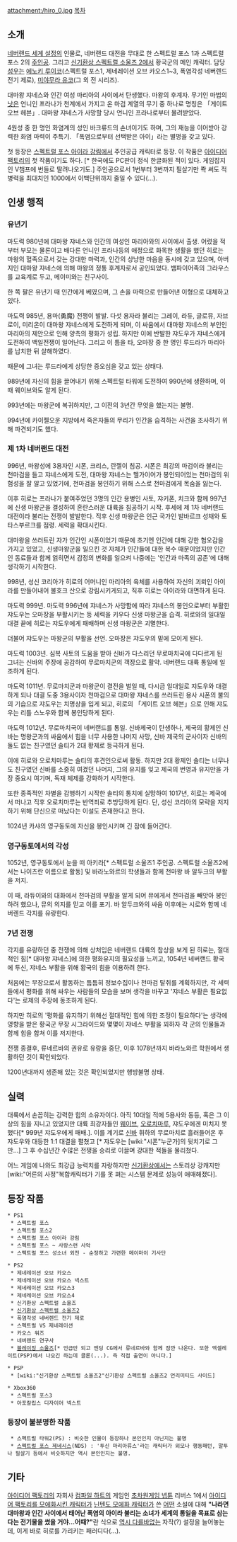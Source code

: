 attachment:/hiro_0.jpg
[[목차]]

== 소개 ==
[[네버랜드 세계 설정]]의 인물로, 네버랜드 대전을 무대로 한 스펙트럴 포스 1과 스펙트럴 포스 2의 [[주인공]]. 그리고 [[신기환상 스펙트럴 소울즈 2]]에서 황국군의 메인 캐릭터. 
담당 [[성우]]는 [[에노키 루이코]](스펙트럴 포스1, 제네레이션 오브 카오스1~3, 폭염각성 네버렌드 전기 제로), [[미야무라 유코]](그 외 전 시리즈).

대마왕 쟈네스와 인간 여성 마리아의 사이에서 탄생했다. 마왕의 후계자. 무기인 마법의 [[낫]]은 언니인 프라나가 천계에서 가지고 온 마검 계열의 무기 중 하나로 명칭은 「게이트 오브 헤븐」. 대마왕 쟈네스가 사망할 당시 언니인 프라나로부터 물려받았다.

4원성 중 한 명인 화염계의 성인 바크류드의 손녀이기도 하며, 그의 재능을 이어받아 강력한 화염 마력이 주특기. 「폭염으로부터 선택받은 아이」라는 별명을 갖고 있다.

첫 등장은 [[스펙트럴 포스 아이라 강림]]에서 주인공급 캐릭터로 등장. 이 작품은 [[아이디어 팩토리]]의 첫 작품이기도 하다. [* 한국에도 PC판이 정식 한글화된 적이 있다. 게임잡지인 V챔프에 번들로 딸려나오기도.] 주인공으로서 1번부터 3번까지 필살기만 쫙 써도 적 병력을 최대치인 1000에서 이백단위까지 줄일 수 있다(...).

== 인생 행적 ==
=== 유년기 ===
마도력 980년에 대마왕 쟈네스와 인간의 여성인 마리아와의 사이에서 출생.
어렸을 적 부터 부모는 물론이고 배다른 언니인 프라나등의 애정으로 화목한 생활을 했던 히로는 마왕의 혈족으로서 갖는 강대한 마력과, 인간의 상냥한 마음을 동시에 갖고 있으며, 아버지인 대마왕 쟈네스에 의해 마왕의 정통 후계자로서 공인되었다.
뱀파이어족의 그라우스를 교육계로 두고, 메이미와는 친구사이.

한 쪽 팔은 유년기 때 인간에게 베였으며, 그 손을 마력으로 만들어낸 이형으로 대체하고 있다.

마도력 985년, 용마(勇魔) 전쟁이 발발.
다섯 용자라 불리는 그레이, 라듀, 글로뮤, 자브 로이, 미리온이 대마왕 쟈네스에게 도전하게 되며, 이 싸움에서 대마왕 쟈네스의 부인인 마리아의 제안으로 인해 양측의 평화가 성립. 하지만 이에 반발한 쟈도우가 쟈네스에게 도전하여 백일전쟁이 일어난다. 그리고 이 틈을 타, 오마장 중 한 명인 루드라가 마리아를 납치한 뒤 살해하였다.

때문에 그녀는 루드라에게 상당한 증오심을 갖고 있는 상태다.

989년에 자신의 힘을 끌어내기 위해 스펙트럴 타워에 도전하여 990년에 생환하며, 이 때 웨이브와도 알게 된다.

993년에는 마왕군에 복귀하지만, 그 이전의 3년간 무엇을 했는지는 불명.

994년에 카이젤오운 지방에서 죽은자들의 무리가 인간을 습격하는 사건을 조사하기 위해 파견되기도 했다.

=== 제 1차 네버랜드 대전 ===
996년, 마왕성에 3용자인 시폰, 크리스, 란젤이 침공. 시폰은 최강의 마검이라 불리는 천마검을 들고 쟈네스에게 도전, 대마왕 쟈네스는 헬가이어가 봉인되어있는 천마검의 위험성을 잘 알고 있었기에, 천마검을 봉인하기 위해 스스로 천마검에게 목숨을 잃는다.

이후 히로는 프라나가 붙여주었던 3명의 인간 용병인 사토, 쟈키폰, 치크와 함께 997년에 신생 마왕군을 결성하여 혼란스러운 대륙을 침공하기 시작. 후세에 제 1차 네버랜드 대전이라 불리는 전쟁이 발발한다. 직후 신생 마왕군은 인근 국가인 발바르크 성채와 토타스부르크를 점령. 세력을 확대시킨다.

대마왕을 쓰러트린 자가 인간인 시폰이었기 때문에 초기엔 인간에 대해 강한 혐오감을 가지고 있었고, 신생마왕군을 일으킨 것 자체가 인간들에 대한 복수 때문이었지만 인간인 동료들과 함께 얽히면서 감정의 변화를 일으켜 나중에는 '인간과 마족의 공존'에 대해 생각하기 시작한다.

998년, 성신 코리아가 히로의 어머니인 마리아의 육체를 사용하여 자신의 괴뢰인 아이라를 만들어내어 볼호크 산으로 강림시키게되고, 직후 히로는 아이라와 대면하게 된다.

마도력 999년.
마도력 996년에 쟈네스가 사망함에 따라 쟈네스의 봉인으로부터 부활한 쟈도우는 오마장을 부활시키는 등 세력을 키우다 신생 마왕군을 습격. 히로와의 일대일 대결 끝에 히로는 쟈도우에게 패배하며 신생 마왕군은 괴멸한다.

더불어 쟈도우는 마왕군의 부활을 선언. 오마장은 쟈도우의 밑에 모이게 된다.

마도력 1003년.
심복 사토의 도움을 받아 신바가 다스리던 무로마치국에 다다르게 된 그녀는 신바의 주장에 공감하여 무로마치군의 객장으로 활약. 네버랜드 대륙 통일에 일조하게 된다.

마도력 1011년. 무로마치군과 마왕군이 결전을 벌일 때, 다시금 일대일로 쟈도우와 대결하게 되나 대결 도중 3용사이자 천마검으로 대마왕 쟈네스를 쓰러트린 용사 시폰의 불의의 기습으로 쟈도우는 치명상을 입게 되고, 히로의 「게이트 오브 헤븐」으로 인해 쟈도우는 리틀 스노우와 함께 봉인당하게 된다.

마도력 1012년. 무로마치국이 네버랜드를 통일.
신바제국이 탄생하나, 제국의 황제인 신바는 명왕군과의 싸움에서 힘을 너무 사용한 나머지 사망, 신바 제국의 군사이자 신바의 둘도 없는 친구였던 솔티가 2대 황제로 등극하게 된다.

이에 히로와 오로치마루는 솔티의 후견인으로써 활동.
하지만 2대 황제인 솔티는 너무나도 친구였던 신바를 소중히 여겼던 나머지, 그의 유지를 잊고 제국의 번영과 유지만을 가장 중요시 여기며, 독재 체제를 강화하기 시작한다.

또한 종족적인 차별을 감행하기 시작한 솔티의 통치에 실망하여 1017년, 히로는 제국에서 떠나고 직후 오로치마루는 반역죄로 추방당하게 된다. 단, 성신 코리아의 모략을 저지하기 위해 단신으로 떠났다는 이설도 존재한다고 한다.

1024년 카샤의 영구동토에 자신을 봉인시키며 긴 잠에 들어간다.

=== 영구동토에서의 각성 ===
1052년, 영구동토에서 눈을 떠 아키라[* 스펙트럴 소울즈1 주인공. 스펙트럴 소울즈2에서는 나이츠란 이름으로 활동] 및 바라노와르의 학생들과 함께 천마왕 바 알두크의 부활을 저지.

이 때, 라듀이와의 대화에서 천마검의 부활을 알게 되어 뮤에게서 천마검을 빼앗아 봉인하려 했으나, 뮤의 의지를 믿고 이를 포기. 바 알두크와의 싸움 이후에는 시로와 함께 네버렌드 각지를 유랑한다.

=== 7년 전쟁 ===
각지를 유랑하던 중 전쟁에 의해 상처입은 네버랜드 대륙의 참상을 보게 된 히로는, 절대적인 힘[* 대마왕 쟈네스]에 의한 평화유지의 필요성을 느끼고, 1054년 네버랜드 황국에 투신, 쟈네스 부활을 위해 황국의 힘을 이용하려 한다.

처음에는 무장으로서 활동하는 틈틈히 정보수집이나 천마검 탈취를 계획하지만, 각 세력들에서 평화를 위해 싸우는 사람들의 모습을 보며 생각을 바꾸고 '쟈네스 부활은 필요없다'는 로제의 주장에 동조하게 된다.

하지만 히로의 '평화를 유지하기 위해선 절대적인 힘에 의한 조정이 필요하다'는 생각에 영향을 받은 황국군 무장 시그라이드와 몇몇이 쟈네스 부활을 꾀하자 각 군의 인물들과 함께 힘을 합쳐 이를 저지한다.

전쟁 종결후, 류네르바의 권유로 유랑을 중단, 이후 1078년까지 바라노와르 학원에서 생활하던 것이 확인되었다.

1200년대까지 생존해 있는 것은 확인되었지만 행방불명 상태.

== 실력 ==
대륙에서 손꼽히는 강력한 힘의 소유자이다. 아직 10대일 적에 5용사와 동등, 혹은 그 이상의 힘을 지니고 있었지만 대륙 최강자들인 [[웨이브]], [[오로치마루]], 쟈도우에겐 미치지 못했다[* 999년 쟈도우에게 패배.]. 이를 계기로 [[신바]] 휘하의 무로마치로 흘러들어온 후 쟈도우와 대등한 1:1 대결을 펼쳤고 [* 쟈도우는 [wiki:"시폰"누군가]의 뒷치기로 그만...] 그 후 수십년간 수많은 전쟁을 승리로 이끌며 강대한 적들을 물리쳤다.

어느 게임에 나와도 최강급 능력치를 자랑하지만 [[신기환상]]에서는 스토리상 강캐지만 [wiki:"어른의 사정"복합캐릭터가 기를 못 펴는 시스템 문제로 성능이 애매해졌다]. 

== 등장 작품 ==
 * PS1
  * 스펙트럴 포스
  * 스펙트럴 포스2
  * 스펙트럴 포스 아이라 강림
  * 스펙트럴 포스 ~ 사랑스런 사악
  * 스펙트럴 포스 성소녀 외전 - 순정하고 가련한 메이마이 기사단

 * PS2
  * 제네레이션 오브 카오스
  * 제네레이션 오브 카오스 넥스트
  * 제네레이션 오브 카오스3
  * 제네레이션 오브 카오스4
  * 신기환상 스펙트럴 소울즈
  * [[신기환상 스펙트럴 소울즈2]]
  * 폭염각성 네버렌드 전기 제로
  * 스펙트럴 VS 제네레이션
  * 카오스 워즈
  * 네버랜드 연구사
  * [[블레이징 소울즈]][* 언급만 되고 엔딩 CG에서 류네르바와 함께 잠깐 나온다. 또한 엑셀레이트(PSP)에서 나오긴 하는데 클론(...). 즉 직접 출연이 아니다.]

 * PSP
  * [wiki:"신기환상 스펙트럴 소울즈2"신기환상 스펙트럴 소울즈2 언리미티드 사이드]

 * Xbox360
  * 스펙트럴 포스3
  * 아포칼립스 디자이어 넥스트

=== 등장이 불분명한 작품 ===
  * 스펙트럴 타워2(PS) : 비슷한 인물이 등장하나 본인인지 아닌지는 불명
  * [[스펙트럴 포스 제네시스]](NDS) : '투신 마리아류스'라는 캐릭터가 외모나 행동패턴, 말투나 필살기 등에서 비슷하지만 역시 본인인지는 불명.
== 기타 ==
[[아이디어 팩토리]]의 자회사 [[컴파일 하트]]의 게임인 [[초차원게임 넵튠]] 리버스 1에서 [[아이에프|아이디어 팩토리를 모에화시킨 캐릭터]]가 [[블랑(초차원게임 넵튠)|닌텐도 모에화 캐릭터]]가 쓴 [[중2병|어떤]] 소설에 대해 '''"나라면 대마왕과 인간 사이에서 태어난 폭염의 아이라 불리는 소녀가 세계의 통일을 목표로 삼는다는 전기물을 썼을 거야...어때?"'''란 식으로 [[중2병|역시 다를바없는]] 자작(?) 설정을 늘어놓는데, 이게 바로 히로를 가리키는 패러디다(...).
